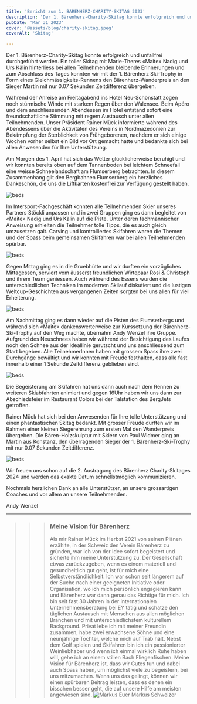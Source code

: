 ```yaml
---
title: 'Bericht zum 1. BÄRENHERZ-CHARITY-SKITAG 2023'
description: 'Der 1. Bärenherz-Charity-Skitag konnte erfolgreich und unfallfrei durchgeführt werden. Ein toller Skitag mit Marie-Theres «Maite» Nadig und Urs Kälin hinterliess bei allen Teilnehmenden bleibende Erinnerungen und zum Abschluss des Tages konnten wir mit der 1. Bärenherz Ski-Trophy in Form eines Gleichmässigkeits-Rennens den Bärenherz-Wanderpreis an den Sieger Martin mit nur 0.07 Sekunden Zeitdifferenz übergeben.'
pubDate: 'Mar 31 2023'
cover: '@assets/blog/charity-skitag.jpeg'
coverAlt: 'Skitag'

---
```


Der 1. Bärenherz-Charity-Skitag konnte erfolgreich und unfallfrei durchgeführt werden. Ein toller Skitag mit Marie-Theres «Maite» Nadig und Urs Kälin hinterliess bei allen Teilnehmenden bleibende Erinnerungen und zum Abschluss des Tages konnten wir mit der 1. Bärenherz Ski-Trophy in Form eines Gleichmässigkeits-Rennens den Bärenherz-Wanderpreis an den Sieger Martin mit nur 0.07 Sekunden Zeitdifferenz übergeben.

Während der Anreise am Freitagabend ins Hotel Neu-Schönstatt zogen noch stürmische Winde mit starkem Regen über den Walensee. Beim Apéro und dem anschliessenden Abendessen im Hotel entstand sofort eine freundschaftliche Stimmung mit regem Austausch unter allen Teilnehmenden. Unser Präsident Rainer Mück informierte während des Abendessens über die Aktivitäten des Vereins in Nordmazedonien zur Bekämpfung der Sterblichkeit von Frühgeborenen, nachdem er sich einige Wochen vorher selbst ein Bild vor Ort gemacht hatte und bedankte sich bei allen Anwesenden für Ihre Unterstützung.

Am Morgen des 1. April hat sich das Wetter glücklicherweise beruhigt und wir konnten bereits oben auf dem Tannenboden bei leichtem Schneefall eine weisse Schneelandschaft am Flumserberg betrachten. In diesem Zusammenhang gilt den Bergbahnen Flumserberg ein herzliches Dankeschön, die uns die Liftkarten kostenfrei zur Verfügung gestellt haben.

![beds](/blog/charity-skitag-2.jpeg)

Im Intersport-Fachgeschäft konnten alle Teilnehmenden Skier unseres Partners Stöckli anpassen und in zwei Gruppen ging es dann begleitet von «Maite» Nadig und Urs Kälin auf die Piste. Unter deren fachmännischer Anweisung erhielten die Teilnehmer tolle Tipps, die es auch gleich umzusetzen galt. Carving und kontrolliertes Skifahren waren die Themen und der Spass beim gemeinsamen Skifahren war bei allen Teilnehmenden spürbar.

![beds](/blog/charity-skitag-3.jpeg)

Gegen Mittag ging es in die Gruebhütte und wir durften ein vorzügliches Mittagessen, serviert vom äusserst freundlichen Wirtepaar Rosi & Christoph und ihrem Team geniessen. Auch während des Essens wurden die unterschiedlichen Techniken im modernen Skilauf diskutiert und die lustigen Weltcup-Geschichten aus vergangenen Zeiten sorgten bei uns allen für viel Erheiterung.

![beds](/blog/charity-skitag-4.jpeg)

Am Nachmittag ging es dann wieder auf die Pisten des Flumserbergs und während sich «Maite» dankenswerterweise zur Kurssetzung der Bärenherz-Ski-Trophy auf den Weg machte, übernahm Andy Wenzel ihre Gruppe. Aufgrund des Neuschnees haben wir während der Besichtigung des Laufes noch den Schnee aus der Ideallinie gerutscht und uns anschliessend zum Start begeben. Alle TeilnehmerInnen haben mit grossem Spass ihre zwei Durchgänge bewältigt und wir konnten mit Freude festhalten, dass alle fast innerhalb einer 1 Sekunde Zeitdifferenz geblieben sind.

![beds](/blog/charity-skitag-5.jpeg)

Die Begeisterung am Skifahren hat uns dann auch nach dem Rennen zu weiteren Skiabfahrten animiert und gegen 16Uhr haben wir uns dann zur Abschiedsfeier im Restaurant Colors bei der Talstation des BergJets getroffen.

Rainer Mück hat sich bei den Anwesenden für Ihre tolle Unterstützung und einen phantastischen Skitag bedankt. Mit grosser Freude durften wir im Rahmen einer kleinen Siegerehrung zum ersten Mal den Wanderpreis übergeben. Die Bären-Holzskulptur mit Skiern von Paul Widmer ging an Martin aus Konstanz, den überragenden Sieger der 1. Bärenherz-Ski-Trophy mit nur 0.07 Sekunden Zeitdifferenz.

![beds](/blog/charity-skitag-6.jpeg)

Wir freuen uns schon auf die 2. Austragung des Bärenherz Charity-Skitages 2024 und werden das exakte Datum schnellstmöglich kommunizieren.

Nochmals herzlichen Dank an alle Unterstützer, an unsere grossartigen Coaches und vor allem an unsere Teilnehmenden.

Andy Wenzel

---

>>> ### Meine Vision für Bärenherz
>>> Als mir Rainer Mück im Herbst 2021 von seinen Plänen erzählte, in der Schweiz den Verein Bärenherz zu gründen, war ich von der Idee sofort begeistert und sicherte ihm meine Unterstützung zu. Der Gesellschaft etwas zurückzugeben, wenn es einem materiell und gesundheitlich gut geht, ist für mich eine Selbstverständlichkeit. Ich war schon seit längerem auf der Suche nach einer geeigneten Initiative oder Organisation, wo ich mich persönlich engagieren kann und Bärenherz war dann genau das Richtige für mich.
>>> Ich bin seit fast 30 Jahren in der internationalen Unternehmensberatung bei EY tätig und schätze den täglichen Austausch mit Menschen aus allen möglichen Branchen und mit unterschiedlichstem kulturellem Background. Privat lebe ich mit meiner Freundin zusammen, habe zwei erwachsene Söhne und eine neunjährige Tochter, welche mich auf Trab hält. Nebst dem Golf spielen und Skifahren bin ich ein passionierter Weinliebhaber und wenn ich einmal wirklich Ruhe haben will, gehe ich an einem stillen Bach Fliegenfischen.
>>> Meine Vision für Bärenherz ist, dass wir Gutes tun und dabei auch Spass haben, um möglichst viele zu begeistern, bei uns mitzumachen. Wenn uns das gelingt, können wir einen spürbaren Beitrag leisten, dass es denen ein bisschen besser geht, die auf unsere Hilfe am meisten angewiesen sind.
>>> ![Markus](/blog/markus.avif)
>>> Euer
>>> Markus Schweizer